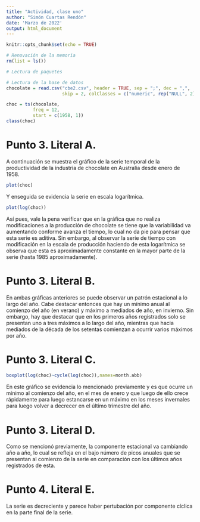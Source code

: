 ```yaml
---
title: "Actividad, clase uno"
author: "Simón Cuartas Rendón"
date: 'Marzo de 2022'
output: html_document
---
```


```r
knitr::opts_chunk$set(echo = TRUE)
```

```r
# Renovación de la memoria
rm(list = ls())

# Lectura de paquetes
```

```r
# Lectura de la base de datos
chocolate = read.csv("cbe2.csv", header = TRUE, sep = ";", dec = ",",
                     skip = 2, colClasses = c("numeric", rep("NULL", 2)))
```

```r
choc = ts(chocolate,
          freq = 12,
          start = c(1958, 1))
class(choc)
```

# Punto 3. Literal A.

A continuación se muestra el gráfico de la serie temporal de la productividad de la industria de chocolate en Australia desde enero de 1958.

```r
plot(choc)
```

Y enseguida se evidencia la serie en escala logarítmica.

```r
plot(log(choc))
```

Así pues, vale la pena verificar que en la gráfica que no realiza modificaciones a la producción de chocolate se tiene que la variabilidad va aumentando conforme avanza el tiempo, lo cual no da pie para pensar que esta serie es aditiva. Sin embargo, al observar la serie de tiempo con modificación en la escala de producción haciendo de esta logarítmica se observa que esta es aproximadamente constante en la mayor parte de la serie (hasta 1985 aproximadamente).

# Punto 3. Literal B.

En ambas gráficas anteriores se puede observar un patrón estacional a lo largo del año. Cabe destacar entonces que hay un mínimo anual al comienzo del año (en verano) y máximo a mediados de año, en invierno. Sin embargo, hay que destacar que en los primeros años registrados solo se presentan uno a tres máximos a lo largo del año, mientras que hacia mediados de la década de los setentas comienzan a ocurrir varios máximos por año.

# Punto 3. Literal C.

```r
boxplot(log(choc)~cycle(log(choc)),names=month.abb)
```

En este gráfico se evidencia lo mencionado previamente y es que ocurre un mínimo al comienzo del año, en el mes de enero y que luego de ello crece rápidamente para luego estancarse en un máximo en los meses invernales para luego volver a decrecer en el último trimestre del año.

# Punto 3. Literal D.

Como se mencionó previamente, la componente estacional va cambiando año a año, lo cual se refleja en el bajo número de picos anuales que se presentan al comienzo de la serie en comparación con los últimos años registrados de esta.

# Punto 4. Literal E.

La serie es decreciente y parece haber pertubación por componente cíclica en la parte final de la serie.
 